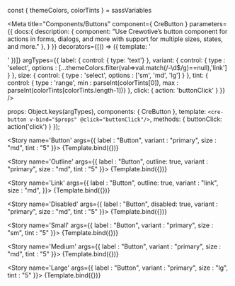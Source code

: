 const { themeColors, colorTints } = sassVariables

<Meta title="Components/Buttons" component={ CreButton }
  parameters={{
    docs:{
      description: {
        component: "Use Crewotive’s  button component for actions in forms, dialogs, and more with support for multiple sizes, states, and more."
      },
    }
  }}
  decorators={[() => ({ template: '<div class="d-flex justify-content-center"><story/></div>' })]}
  argTypes={{
    label: { control: { type: 'text'} },
    variant: { control: { type : 'select', options : [...themeColors.filter(val=>val.match(/-\d$/g)==null),'link'] } },
    size: { control: { type : 'select', options : ['sm', 'md', 'lg'] } },
    tint: { control: { type : 'range', min : parseInt(colorTints[0]), max : parseInt(colorTints[colorTints.length-1])} },
    click: { action: 'buttonClick' }
  }}
  />

  props: Object.keys(argTypes),
  components: { CreButton },
  template: `<cre-button v-bind="$props" @click="buttonClick"/>`,
  methods: {
    buttonClick: action('click')
  }
});

<div className="d-none">

  <Story
    name='Button' args={{
    label : "Button",
    variant : "primary",
    size : "md",
    tint : "5"
    }}>
    {Template.bind({})}
  </Story>

  <Story
    name='Outline' args={{
    label : "Button",
    outline: true,
    variant : "primary",
    size : "md",
    tint : "5"
    }}>
    {Template.bind({})}
  </Story>

  <Story
    name='Link' args={{
    label : "Button",
    outline: true,
    variant : "link",
    size : "md",
    }}>
    {Template.bind({})}
  </Story>

  <Story
    name='Disabled' args={{
    label : "Button",
    disabled: true,
    variant : "primary",
    size : "md",
    tint : "5"
    }}>
    {Template.bind({})}
  </Story>

  <Story
    name='Small' args={{
    label : "Button",
    variant : "primary",
    size : "sm",
    tint : "5"
    }}>
    {Template.bind({})}
  </Story>

  <Story
    name='Medium' args={{
    label : "Button",
    variant : "primary",
    size : "md",
    tint : "5"
    }}>
    {Template.bind({})}
  </Story>

  <Story
    name='Large' args={{
    label : "Button",
    variant : "primary",
    size : "lg",
    tint : "5"
    }}>
    {Template.bind({})}
  </Story>

</div>

<Title/>
<SubTitle/>
<Description/>
<Primary/>
<ArgsTable story="Button" />
<Stories/>
